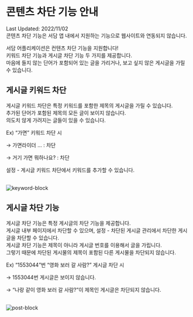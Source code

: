 
# 콘텐츠 차단 기능 안내

<div style={{ textAlign: 'right' }}>
  Last Updated: 2022/11/02
</div>

<Callout type="warning" emoji="⚠️">
  콘텐츠 차단 기능은 서담 앱 내에서 지원하는 기능으로 웹사이트와 연동되지 않습니다.
</Callout>

서담 어플리케이션은 컨텐츠 차단 기능을 지원합니다!   
키워드 차단 기능과 게시글 차단 기능 두 가지를 제공합니다.  
마음에 들지 않는 단어가 포함되어 있는 글을 가리거나, 보고 싶지 않은 게시글을 가릴 수 있습니다.

## 게시글 키워드 차단


게시글 키워드 차단은 특정 키워드를 포함한 제목의 게시글을 가릴 수 있습니다.  
추가된 단어가 포함된 제목의 모든 글이 보이지 않습니다.   
의도치 않게 가려지는 글들이 있을 수 있습니다.

Ex) “가면” 키워드 차단 시

→ 가면라이더 … : 차단

→ 거기 가면 뭐하나요? : 차단

설정 - 게시글 키워드 차단에서 키워드를 추가할 수 있습니다.

<br/>
<Image src="/img/keyword-block.jpg" alt="keyword-block" width={1000} height={100} />

## 게시글 차단 기능

게시글 차단 기능은 특정 게시글의 차단 기능을 제공합니다.   
게시글 내부 페이지에서 차단할 수 있으며, 설정 - 차단된 게시글 관리에서 차단한 게시글을 차단할 수 있습니다.  
게시글 차단 기능은 제목이 아니라 게시글 번호를 이용해서 글을 가립니다.   
그렇기 때문에 차단된 게시물의 제목이 포함된 다른 게시물을 차단되지 않습니다. 

Ex) “1553044”번 “영화 보러 갈 사람?” 게시글 차단 시

→ 1553044번 게시글은 보이지 않습니다.

→ “나랑 같이 영화 보러 갈 사람?”이 제목인 게시글은 차단되지 않습니다.

<br/>
<Image src="/img/post-block.jpg" alt="post-block" width={1000} height={100} />
